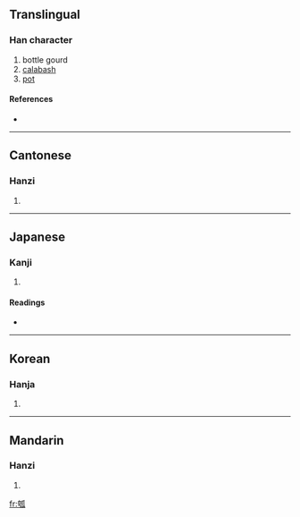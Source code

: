 ==Translingual==

===Han character===
{{Han char|rn=97|rad=瓜|as=06|sn=11|four=4223<sub>0</sub>|canj=大尸竹女人 (KSHVO)}}

# bottle gourd
# [[calabash]]
# [[pot]]

====References====
* {{Han ref|kx=0746.200|dkj=21392|dj=1155.070|hdz=42655.100|uh=74E0|ud=29920|bh=B27D|bd=45693}}

----

==Cantonese==

===Hanzi===
{{yue-hanzi|jyut=|y=wu6}}

# {{defn|Cantonese}}

----

==Japanese==

===Kanji===
{{ja-kanji|grade=|rs=瓜06}}

# {{defn|Japanese}}

====Readings====
* {{ja-readings|on=[[こ]] (ko), [[かく]] (kaku)|kun=[[ひさご]] (hisago)|nanori=}}

----

==Korean==

===Hanja===
{{ko-hanja|hangeul=호|eumhun=|rv=ho|mr=ho|y=ho}}

# {{defn|Korean}}

----

==Mandarin==

===Hanzi===
{{cmn-hanzi|pin=[[gū]] ([[gu1]]), [[hú]] ([[hu2]]), [[hù]] ([[hu4]]), [[huò]] ([[huo4]])|wg=ku<sup>1</sup>, hu<sup>2</sup>, hu<sup>4</sup>, huo<sup>4</sup>}}

# {{defn|Mandarin}}

[[fr:瓠]]